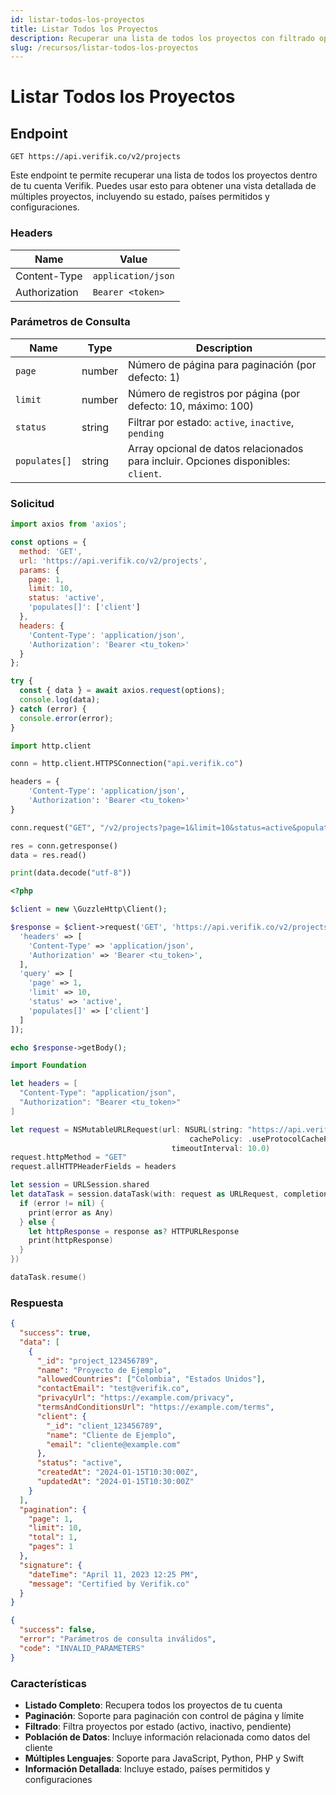 ```yaml
---
id: listar-todos-los-proyectos
title: Listar Todos los Proyectos
description: Recuperar una lista de todos los proyectos con filtrado opcional y paginación
slug: /recursos/listar-todos-los-proyectos
---
```



# Listar Todos los Proyectos

## Endpoint

```
GET https://api.verifik.co/v2/projects
```

Este endpoint te permite recuperar una lista de todos los proyectos dentro de tu cuenta Verifik. Puedes usar esto para obtener una vista detallada de múltiples proyectos, incluyendo su estado, países permitidos y configuraciones.

### Headers

| Name          | Value              |
| ------------- | ------------------ |
| Content-Type  | `application/json` |
| Authorization | `Bearer <token>`   |

### Parámetros de Consulta

| Name          | Type    | Description                                                                                    |
| ------------- | ------- | ---------------------------------------------------------------------------------------------- |
| `page`        | number  | Número de página para paginación (por defecto: 1)                                             |
| `limit`       | number  | Número de registros por página (por defecto: 10, máximo: 100)                                |
| `status`      | string  | Filtrar por estado: `active`, `inactive`, `pending`                                          |
| `populates[]` | string  | Array opcional de datos relacionados para incluir. Opciones disponibles: `client`.          |

### Solicitud

<Tabs>
  <TabItem value="javascript" label="JavaScript">

```javascript
import axios from 'axios';

const options = {
  method: 'GET',
  url: 'https://api.verifik.co/v2/projects',
  params: {
    page: 1,
    limit: 10,
    status: 'active',
    'populates[]': ['client']
  },
  headers: {
    'Content-Type': 'application/json',
    'Authorization': 'Bearer <tu_token>'
  }
};

try {
  const { data } = await axios.request(options);
  console.log(data);
} catch (error) {
  console.error(error);
}
```

  </TabItem>
  <TabItem value="python" label="Python">

```python
import http.client

conn = http.client.HTTPSConnection("api.verifik.co")

headers = {
    'Content-Type': 'application/json',
    'Authorization': 'Bearer <tu_token>'
}

conn.request("GET", "/v2/projects?page=1&limit=10&status=active&populates[]=client", headers=headers)

res = conn.getresponse()
data = res.read()

print(data.decode("utf-8"))
```

  </TabItem>
  <TabItem value="php" label="PHP">

```php
<?php

$client = new \GuzzleHttp\Client();

$response = $client->request('GET', 'https://api.verifik.co/v2/projects', [
  'headers' => [
    'Content-Type' => 'application/json',
    'Authorization' => 'Bearer <tu_token>',
  ],
  'query' => [
    'page' => 1,
    'limit' => 10,
    'status' => 'active',
    'populates[]' => ['client']
  ]
]);

echo $response->getBody();
```

  </TabItem>
  <TabItem value="swift" label="Swift">

```swift
import Foundation

let headers = [
  "Content-Type": "application/json",
  "Authorization": "Bearer <tu_token>"
]

let request = NSMutableURLRequest(url: NSURL(string: "https://api.verifik.co/v2/projects?page=1&limit=10&status=active&populates[]=client")! as URL,
                                        cachePolicy: .useProtocolCachePolicy,
                                    timeoutInterval: 10.0)
request.httpMethod = "GET"
request.allHTTPHeaderFields = headers

let session = URLSession.shared
let dataTask = session.dataTask(with: request as URLRequest, completionHandler: { (data, response, error) -> Void in
  if (error != nil) {
    print(error as Any)
  } else {
    let httpResponse = response as? HTTPURLResponse
    print(httpResponse)
  }
})

dataTask.resume()
```

  </TabItem>
</Tabs>

### Respuesta

<Tabs>
  <TabItem value="200" label="200">

```json
{
  "success": true,
  "data": [
    {
      "_id": "project_123456789",
      "name": "Proyecto de Ejemplo",
      "allowedCountries": ["Colombia", "Estados Unidos"],
      "contactEmail": "test@verifik.co",
      "privacyUrl": "https://example.com/privacy",
      "termsAndConditionsUrl": "https://example.com/terms",
      "client": {
        "_id": "client_123456789",
        "name": "Cliente de Ejemplo",
        "email": "cliente@example.com"
      },
      "status": "active",
      "createdAt": "2024-01-15T10:30:00Z",
      "updatedAt": "2024-01-15T10:30:00Z"
    }
  ],
  "pagination": {
    "page": 1,
    "limit": 10,
    "total": 1,
    "pages": 1
  },
  "signature": {
    "dateTime": "April 11, 2023 12:25 PM",
    "message": "Certified by Verifik.co"
  }
}
```

  </TabItem>
  <TabItem value="400" label="400">

```json
{
  "success": false,
  "error": "Parámetros de consulta inválidos",
  "code": "INVALID_PARAMETERS"
}
```

  </TabItem>
</Tabs>

### Características

- **Listado Completo**: Recupera todos los proyectos de tu cuenta
- **Paginación**: Soporte para paginación con control de página y límite
- **Filtrado**: Filtra proyectos por estado (activo, inactivo, pendiente)
- **Población de Datos**: Incluye información relacionada como datos del cliente
- **Múltiples Lenguajes**: Soporte para JavaScript, Python, PHP y Swift
- **Información Detallada**: Incluye estado, países permitidos y configuraciones
